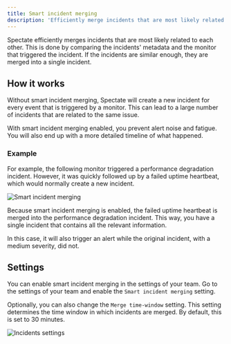 ```yaml
---
title: Smart incident merging
description: 'Efficiently merge incidents that are most likely related to each other.'
---
```


Spectate efficiently merges incidents that are most likely related to each other. This is done by comparing the incidents' metadata and the monitor that triggered the incident. If the incidents are similar enough, they are merged into a single incident.

## How it works

Without smart incident merging, Spectate will create a new incident for every event that is triggered by a monitor. This can lead to a large number of incidents that are related to the same issue.

With smart incident merging enabled, you prevent alert noise and fatigue. You will also end up with a more detailed timeline of what happened.

### Example

For example, the following monitor triggered a performance degradation incident. However, it was quickly followed up by a failed uptime heartbeat, which would normally create a new incident.

<Frame>
    <img src="/images/incident-smart-merging-timeline.png" alt="Smart incident merging" width={600} height={300} />
</Frame>

Because smart incident merging is enabled, the failed uptime heartbeat is merged into the performance degradation incident. This way, you have a single incident that contains all the relevant information.

In this case, it will also trigger an alert while the original incident, with a medium severity, did not.

## Settings

You can enable smart incident merging in the settings of your team. Go to the settings of your team and enable the `Smart incident merging` setting.

Optionally, you can also change the `Merge time-window` setting. This setting determines the time window in which incidents are merged. By default, this is set to 30 minutes.

<Frame>
    <img src="/images/team-incidents-settings.png" alt="Incidents settings" width={800} height={400} />
</Frame>
